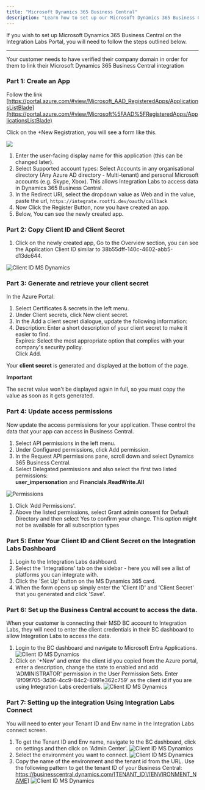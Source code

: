 ```yaml
---
title: "Microsoft Dynamics 365 Business Central"
description: "Learn how to set up our Microsoft Dynamics 365 Business Central integration."
---
```


If you wish to set up Microsoft Dynamics 365 Business Central on the Integration Labs Portal, you will need to follow the steps outlined below.

---

<Note>Your customer needs to have verified their company domain in order for them to link their Microsoft Dynamics 365 Business Central integration</Note>

### Part 1: Create an App

Follow the link [https://portal.azure.com/#view/Microsoft_AAD_RegisteredApps/ApplicationsListBlade](https://portal.azure.com/#view/Microsoft%5FAAD%5FRegisteredApps/ApplicationsListBlade)

Click on the +New Registration, you will see a form like this.

![](/images/a5c5a30-Screenshot_2973.png)

1. Enter the user-facing display name for this application (this can be changed later).
2. Select Supported account types: Select Accounts in any organisational directory (Any Azure AD directory - Multi-tenant) and personal Microsoft accounts (e.g. Skype, Xbox). This allows Integration Labs to access data in Dynamics 365 Business Central.
3. In the Redirect URI, select the dropdown value as Web and in the value, paste the url, `https://integrate.rootfi.dev/oauth/callback`
4. Now Click the Register Button, now you have created an app.
5. Below, You can see the newly created app.

### Part 2: Copy Client ID and Client Secret

1. Click on the newly created app, Go to the Overview section, you can see the Application Client ID similar to 38b55dff-140c-4602-abb5-d13dc644.

![Client ID MS Dynamics](/images/65ad5f0-Screenshot_2962.png)

### Part 3: Generate and retrieve your client secret

In the Azure Portal:

1. Select Certificates & secrets in the left menu.
2. Under Client secrets, click New client secret.
3. In the Add a client secret dialogue, update the following information:
4. Description: Enter a short description of your client secret to make it easier to find.  
   Expires: Select the most appropriate option that complies with your company's security policy.  
   Click Add.

Your **client secret** is generated and displayed at the bottom of the page.

<Tip>

**Important**

The secret value won't be displayed again in full, so you must copy the value as soon as it gets generated.

</Tip>

### Part 4: Update access permissions

Now update the access permissions for your application. These control the data that your app can access in Business Central.

1. Select API permissions in the left menu.
2. Under Configured permissions, click Add permission.
3. In the Request API permissions pane, scroll down and select Dynamics 365 Business Central.
4. Select Delegated permissions and also select the first two listed permissions:  
   **user_impersonation** and **Financials.ReadWrite.All**

![Permissions](/images/77f804f-delegated_permissions.png)

1. Click 'Add Permissions'.
2. Above the listed permissions, select Grant admin consent for Default Directory and then select Yes to confirm your change. This option might not be available for all subscription types

### Part 5: Enter Your Client ID and Client Secret on the Integration Labs Dashboard

1. Login to the Integration Labs dashboard.
2. Select the 'Integrations' tab on the sidebar - here you will see a list of platforms you can integrate with.
3. Click the 'Set Up' button on the MS Dynamics 365 card.
4. When the form opens up simply enter the 'Client ID' and 'Client Secret' that you generated and click 'Save'.

### Part 6: Set up the Business Central account to access the data.

When your customer is connecting their MSD BC account to Integration Labs, they will need to enter the client credentials in their BC dashboard to allow Integration Labs to access the data.

1. Login to the BC dashboard and navigate to Microsoft Entra Applications.
   ![Client ID MS Dynamics](/images/msdBc/entra_page.png)
2. Click on '+New' and enter the client id you copied from the Azure portal, enter a description, change the state to enabled and add 'ADMINISTRATOR' permission in the User Permission Sets. Enter '8f09f705-3d36-4cc9-84c2-8091e362c759' as the client id if you are using Integration Labs credentials.
   ![Client ID MS Dynamics](/images/msdBc/entra_form.png)

### Part 7: Setting up the integration Using Integration Labs Connect

You will need to enter your Tenant ID and Env name in the Integration Labs connect screen.

1. To get the Tenant ID and Env name, navigate to the BC dashboard, click on settings and then click on 'Admin Center'.
   ![Client ID MS Dynamics](/images/msdBc/admin_center.png)
2. Select the environment you want to connect.
   ![Client ID MS Dynamics](/images/msdBc/envs.png)
3. Copy the name of the environment and the tenant id from the URL. Use the following pattern to get the tenant ID of your Business Central: https://businesscentral.dynamics.com/[TENANT_ID]/[ENVIRONMENT_NAME]
   ![Client ID MS Dynamics](/images/msdBc/env_name_tenant.png)
